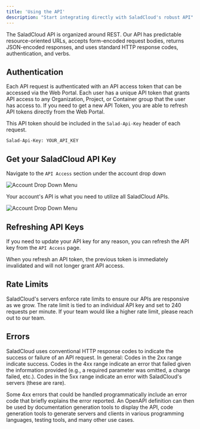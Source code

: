 ```yaml
---
title: 'Using the API'
description: "Start integrating directly with SaladCloud's robust API"
---
```


The SaladCloud API is organized around REST. Our API has predictable resource-oriented URLs, accepts form-encoded
request bodies, returns JSON-encoded responses, and uses standard HTTP response codes, authentication, and verbs.

## Authentication

Each API request is authenticated with an API access token that can be accessed via the Web Portal. Each user has a
unique API token that grants API access to any Organization, Project, or Container group that the user has access to. If
you need to get a new API Token, you are able to refresh API tokens directly from the Web Portal.

This API token should be included in the `Salad-Api-Key` header of each request.

```http
Salad-Api-Key: YOUR_API_KEY
```

## Get your SaladCloud API Key

Navigate to the `API Access` section under the account drop down

<img src="/products/images/account-dropdown.png" alt="Account Drop Down Menu" />

Your account's API is what you need to utilize all SaladCloud APIs.

<img src="/products/images/api-access-key.png" alt="Account Drop Down Menu" />

## Refreshing API Keys

If you need to update your API key for any reason, you can refresh the API key from the `API Access` page.

<Note>
  When you refresh an API token, the previous token is immediately invalidated and will not longer grant API access.
</Note>

## Rate Limits

SaladCloud's servers enforce rate limits to ensure our APIs are responsive as we grow. The rate limit is tied to an
individual API key and set to 240 requests per minute. If your team would like a higher rate limit, please reach out to
our team.

## Errors

SaladCloud uses conventional HTTP response codes to indicate the success or failure of an API request. In general: Codes
in the 2xx range indicate success. Codes in the 4xx range indicate an error that failed given the information provided
(e.g., a required parameter was omitted, a charge failed, etc.). Codes in the 5xx range indicate an error with
SaladCloud's servers (these are rare).

Some 4xx errors that could be handled programmatically include an error code that briefly explains the error reported.
An OpenAPI definition can then be used by documentation generation tools to display the API, code generation tools to
generate servers and clients in various programming languages, testing tools, and many other use cases.
